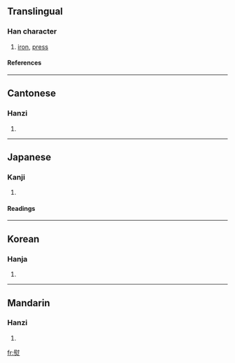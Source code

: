 ==Translingual==
===Han character===
{{Han char|rn=86|rad=火|as=11|sn=15|four=7480<sub>9</sub>|canj=尸戈火 (SIF)}}
# [[iron]], [[press]]
====References====
{{Han ref|kx=0680.350|dkj=19346|dj=1092.110|hdz=32229.180|uh=71A8|ud=29096|bh=BCF7|bd=48375}}

----
==Cantonese==
===Hanzi===
{{yue-hanzi|jyut=|y=tong3, wan6 wat1}}
# {{defn|Cantonese}}

----
==Japanese==
===Kanji===
{{ja-kanji|grade=|rs=火11}}
# {{defn|Japanese}} 
====Readings====
{{ja-readings|on=[[い]] (i), [[うつ]] (utsu)|kun=[[おさえる]] (osaeru), [[のす]] (nosu), [[ひのし]] (hinoshi)}}

----
==Korean==
===Hanja===
{{ko-hanja|hangeul=위|eumhun=|rv=wi|mr=wi|y=wi}}
# {{defn|Korean}}

----
==Mandarin==
===Hanzi===
{{cmn-hanzi|pin=[[yùn]] (yun4)|wg=yün<sup>4</sup>}}
# {{defn|Mandarin}}

[[fr:熨]]